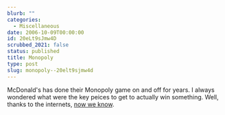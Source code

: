 ```yaml
---
blurb: ""
categories:
  - Miscellaneous
date: 2006-10-09T00:00:00
id: 20eLt9sJmw4D
scrubbed_2021: false
status: published
title: Monopoly
type: post
slug: monopoly--20elt9sjmw4d
---
```


McDonald's has done their Monopoly game on and off for years. I
always wondered what were the key peices to get to actually win
something. Well, thanks to the internets,
[now we know](http://www.amazing-bargains.com/mcdonalds2006.html).